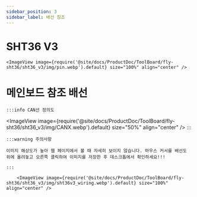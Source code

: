 ```yaml
---
sidebar_position: 3
sidebar_label: 배선 참조
---
```


# SHT36 V3

    <ImageView image={require('@site/docs/ProductDoc/ToolBoard/fly-sht36/sht36_v3/img/pin.webp').default} size="100%" align="center" />


# 메인보드 참조 배선
    :::info CAN선 정의도
<ImageView image={require('@site/docs/ProductDoc/ToolBoard/fly-sht36/sht36_v3/img/CANX.webp').default} size="50%" align="center" />
    :::

    :::warning 주의사항

    이미지 해상도가 높아 웹 페이지에서 볼 때 자세히 보이지 않습니다. 마우스 커서를 배선도 위에 올려놓고 오른쪽 클릭하여 이미지를 저장한 후 데스크톱에서 확인하세요!!!

    :::

        <ImageView image={require('@site/docs/ProductDoc/ToolBoard/fly-sht36/sht36_v3/img/sht36v3_wiring.webp').default} size="100%" align="center" />